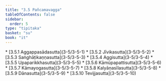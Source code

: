 ```yaml
---
title: "3.5 Pañcamavagga"
tableOfContents: false
sidebar:
  order: 5
type: "tipitaka"
basket: "su"
book: "it"
---
```



<DynamicBreadcrumb />



<TableOfContents book="it" section="3.5">
* [3.5.1 Aggappasādasutta](3-5/3-5-1)
* [3.5.2 Jīvikasutta](3-5/3-5-2)
* [3.5.3 Saṅghāṭikaṇṇasutta](3-5/3-5-3)
* [3.5.4 Aggisutta](3-5/3-5-4)
* [3.5.5 Upaparikkhasutta](3-5/3-5-5)
* [3.5.6 Kāmūpapattisutta](3-5/3-5-6)
* [3.5.7 Kāmayogasutta](3-5/3-5-7)
* [3.5.8 Kalyāṇasīlasutta](3-5/3-5-8)
* [3.5.9 Dānasutta](3-5/3-5-9)
* [3.5.10 Tevijjasutta](3-5/3-5-10)
</TableOfContents>